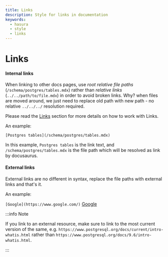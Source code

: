 ```yaml
---
title: Links
description: Style for links in documentation
keywords:
  - hasura
  - style
  - links
---
```


# Links

#### Internal links

When linking to other docs pages, use _root relative file paths_ (`/schema/postgres/tables.mdx`) rather than _relative
links_ (`../../path/to/file.mdx`) in order to avoid broken links. Why? when files are moved around, we just need to
replace old path with new path - no relative `../../../` resolution required.

Please read the [Links](/docusaurus-mdx-guide/links.mdx) section for more details on how to work with Links.

An example:

```
[Postgres tables](/schema/postgres/tables.mdx)
```

In this example, `Postgres tables` is the link text, and `/schema/postgres/tables.mdx` is the file path which will be
resolved as link by docusaurus.

#### External links

External links are no different in syntax, replace the file paths with external links and that's it.

An example:

`[Google](https://www.google.com/)` [Google](https://www.google.com/)

:::info Note

If you link to an external resource, make sure to link to the most current version of the same, e.g.
`https://www.postgresql.org/docs/current/intro-whatis.html` rather than
`https://www.postgresql.org/docs/9.6/intro-whatis.html`.

:::
